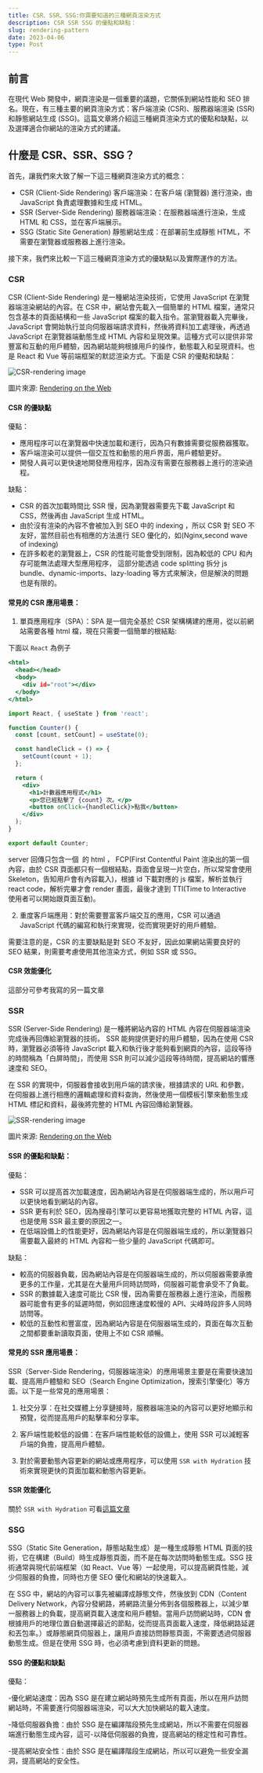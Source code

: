 ```yaml
---
title: CSR、SSR、SSG:你需要知道的三種網頁渲染方式
description: CSR SSR SSG 的優點和缺點：
slug: rendering-pattern
date: 2023-04-06
type: Post
---
```


## 前言

在現代 Web 開發中，網頁渲染是一個重要的議題，它關係到網站性能和 SEO 排名。現在，有三種主要的網頁渲染方式：客戶端渲染 (CSR)、服務器端渲染 (SSR) 和靜態網站生成 (SSG)。這篇文章將介紹這三種網頁渲染方式的優點和缺點，以及選擇適合你網站的渲染方式的建議。

## 什麼是 CSR、SSR、SSG？

首先，讓我們來大致了解一下這三種網頁渲染方式的概念：

- CSR (Client-Side Rendering) 客戶端渲染：在客戶端 (瀏覽器) 進行渲染，由 JavaScript 負責處理數據和生成 HTML。
- SSR (Server-Side Rendering) 服務器端渲染：在服務器端進行渲染，生成 HTML 和 CSS，並在客戶端展示。
- SSG (Static Site Generation) 靜態網站生成：在部署前生成靜態 HTML，不需要在瀏覽器或服務器上進行渲染。

接下來，我們來比較一下這三種網頁渲染方式的優缺點以及實際運作的方法。

### CSR

CSR (Client-Side Rendering) 是一種網站渲染技術，它使用 JavaScript 在瀏覽器端渲染網站的內容。在 CSR 中，網站會先載入一個簡單的 HTML 檔案，通常只包含基本的頁面結構和一些 JavaScript 檔案的載入指令。當瀏覽器載入完畢後，JavaScript 會開始執行並向伺服器端請求資料，然後將資料加工處理後，再透過 JavaScript 在瀏覽器端動態生成 HTML 內容和呈現效果。這種方式可以提供非常豐富和互動的用戶體驗，因為網站能夠根據用戶的操作，動態載入和呈現資料。也是 React 和 Vue 等前端框架的默認渲染方式。下面是 CSR 的優點和缺點：

![CSR-rendering image](/images/csr-rendering.png)

圖片來源: [Rendering on the Web]()

#### CSR 的優缺點

優點：

- 應用程序可以在瀏覽器中快速加載和運行，因為只有數據需要從服務器獲取。
- 客戶端渲染可以提供一個交互性和動態的用戶界面，用戶體驗更好。
- 開發人員可以更快速地開發應用程序，因為沒有需要在服務器上進行的渲染過程。

缺點：

- CSR 的首次加載時間比 SSR 慢，因為瀏覽器需要先下載 JavaScript 和 CSS，然後再由 JavaScript 生成 HTML。
- 由於沒有渲染的內容不會被加入到 SEO 中的 indexing ，所以 CSR 對 SEO 不友好，當然目前也有相應的方法進行 SEO 優化的，如(Nginx,second wave of indexing)
- 在許多較老的瀏覽器上，CSR 的性能可能會受到限制，因為較低的 CPU 和內存可能無法處理大型應用程序，
  這部分能透過 code splitting 拆分 js bundle、dynamic-imports、lazy-loading 等方式來解決，但是解決的問題也是有限的。

#### 常見的 CSR 應用場景：

1. 單頁應用程序（SPA）：SPA 是一個完全基於 CSR 架構構建的應用，從以前網站需要各種 html 檔，現在只需要一個簡單的根結點:

下面以 `React` 為例子

```html:example.html showLineNumbers
<html>
  <head></head>
  <body>
    <div id="root"></div>
  </body>
</html>
```

```jsx:Counter.jsx showLineNumbers
import React, { useState } from 'react';

function Counter() {
  const [count, setCount] = useState(0);

  const handleClick = () => {
    setCount(count + 1);
  };

  return (
    <div>
      <h1>計數器應用程式</h1>
      <p>您已經點擊了 {count} 次。</p>
      <button onClick={handleClick}>點我</button>
    </div>
  );
}

export default Counter;
```

server 回傳只包含一個`
`的 html ， FCP(First Contentful Paint 渲染出的第一個內容，由於 CSR 頁面都只有一個根結點，頁面會呈現一片空白，所以常常會使用 Skeleton，告知用戶會有內容載入)，根據 id 下載對應的 js 檔案，解析並執行 react code，解析完畢才會 render 畫面，最後才達到 TTI(Time to Interactive 使用者可以開始跟頁面互動)。

2. 重度客戶端應用：對於需要豐富客戶端交互的應用，CSR 可以通過 JavaScript 代碼的編寫和執行來實現，從而實現更好的用戶體驗。

需要注意的是，CSR 的主要缺點是對 SEO 不友好，因此如果網站需要良好的 SEO 結果，則需要考慮使用其他渲染方式，例如 SSR 或 SSG。

#### CSR 效能優化

這部分可參考我寫的另一篇文章

### SSR

SSR (Server-Side Rendering) 是一種將網站內容的 HTML 內容在伺服器端渲染完成後再回傳給瀏覽器的技術。
SSR 能夠提供更好的用戶體驗，因為在使用 CSR 時，瀏覽器必須等待 JavaScript 載入和執行後才能夠看到網頁的內容，這段等待的時間稱為「白屏時間」，而使用 SSR 則可以減少這段等待時間，提高網站的響應速度和 SEO。

在 SSR 的實現中，伺服器會接收到用戶端的請求後，根據請求的 URL 和參數，在伺服器上進行相應的邏輯處理和資料查詢，然後使用一個模板引擎來動態生成 HTML 標記和資料，最後將完整的 HTML 內容回傳給瀏覽器。

![SSR-rendering image](/images/ssr-rendering.png)

圖片來源: [Rendering on the Web](https://web.dev/rendering-on-the-web/#server-rendering)

#### SSR 的優點和缺點：

優點：

- SSR 可以提高首次加載速度，因為網站內容是在伺服器端生成的，所以用戶可以更快地看到網站的內容。
- SSR 更有利於 SEO，因為搜尋引擎可以更容易地獲取完整的 HTML 內容，這也是使用 SSR 最主要的原因之一。
- 在低端設備上的性能更好，因為網站內容是在伺服器端生成的，所以瀏覽器只需要載入最終的 HTML 內容和一些少量的 JavaScript 代碼即可。

缺點：

- 較高的伺服器負載，因為網站內容是在伺服器端生成的，所以伺服器需要承擔更多的工作量，尤其是在大量用戶同時訪問時，伺服器可能會承受不了負載。
- SSR 的數據載入速度可能比 CSR 慢，因為需要在服務器上進行渲染，而服務器可能會有更多的延遲時間，例如回應速度較慢的 API、尖峰時段許多人同時訪問等。
- 較低的互動性和豐富度，因為網站內容是在伺服器端生成的，頁面在每次互動之間都要重新讀取頁面，使用上不如 CSR 順暢。

#### 常見的 SSR 應用場景：

SSR（Server-Side Rendering，伺服器端渲染）的應用場景主要是在需要快速加載、提高用戶體驗和 SEO（Search Engine Optimization，搜索引擎優化）等方面。以下是一些常見的應用場景：

1. 社交分享：在社交媒體上分享鏈接時，服務器端渲染的內容可以更好地顯示和預覽，從而提高用戶的點擊率和分享率。

2. 客戶端性能較低的設備：在客戶端性能較低的設備上，使用 SSR 可以減輕客戶端的負擔，提高用戶體驗。

3. 對於需要動態內容更新的網站或應用程序，可以使用 `SSR with Hydration` 技術來實現更快的頁面加載和動態內容更新。

#### SSR 效能優化

關於 `SSR with Hydration` 可看[這篇文章](https://shubo.io/rendering-patterns/#ssr-with-hydration)

### SSG

SSG（Static Site Generation，靜態站點生成）是一種生成靜態 HTML 頁面的技術，它在構建（Build）時生成靜態頁面，而不是在每次訪問時動態生成。SSG 技術通常與現代前端框架（如 React、Vue 等）一起使用，可以提高網頁性能，減少伺服器的負擔，同時也方便 SEO 優化和網站的快速載入。

在 SSG 中，網站的內容可以事先被編譯成靜態文件，然後放到 CDN（Content Delivery Network，內容分發網路，將網路流量分佈到各個服務器上，以減少單一服務器上的負載，提高網頁載入速度和用戶體驗。當用戶訪問網站時，CDN 會根據用戶的地理位置自動選擇最近的節點，從而提高頁面載入速度，降低網路延遲和丟包率。）或靜態網頁伺服器上，讓用戶直接訪問靜態頁面，不需要透過伺服器動態生成。但是在使用 SSG 時，也必須考慮到資料更新的問題。

#### SSG 的優點和缺點

優點：

-優化網站速度：因為 SSG 是在建立網站時預先生成所有頁面，所以在用戶訪問網站時，不需要進行伺服器端渲染，可以大大加快網站的載入速度。

-降低伺服器負擔：由於 SSG 是在編譯階段預先生成網站，所以不需要在伺服器端進行動態生成內容，這可-以降低伺服器的負擔，提高網站的穩定性和可靠性。

-提高網站安全性：由於 SSG 是在編譯階段生成網站，所以可以避免一些安全漏洞，提高網站的安全性。
